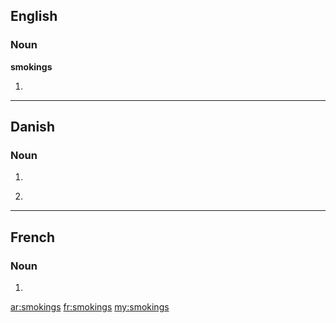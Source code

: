 ==English==

===Noun===
'''smokings'''

# {{plural of|[[smoking]]}}

----

==Danish==

===Noun===
{{infl|da|noun form|g=c}}

# {{form of|genitive singular indefinite|smoking|lang=da}}
# {{qualifier|unofficial}} {{form of|plural indefinite|smoking|lang=da}}

----

==French==

===Noun===
{{infl|fr|plural}} {{m|p}}

# {{plural of|smoking|lang=French}}

[[ar:smokings]]
[[fr:smokings]]
[[my:smokings]]